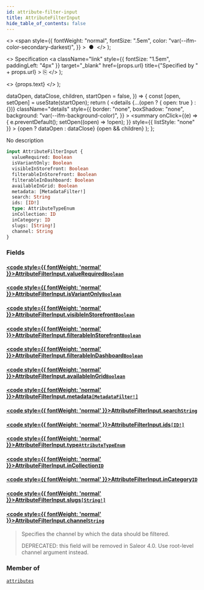 ```yaml
---
id: attribute-filter-input
title: AttributeFilterInput
hide_table_of_contents: false
---
```


  <>
    <span
      style={{
        fontWeight: "normal",
        fontSize: ".5em",
        color: "var(--ifm-color-secondary-darkest)",
      }}
    >
      &nbsp;●&nbsp;
    </span>
  </>
);

  <>
    Specification
    <a
      className="link"
      style={{ fontSize: "1.5em", paddingLeft: "4px" }}
      target="\_blank"
      href={props.url}
      title={"Specified by " + props.url}
    >
      ⎘
    </a>
  </>
);

  <>
    <span className={props.class}>{props.text}</span>
  </>
);


  dataOpen,
  dataClose,
  children,
  startOpen = false,
}) => {
  const [open, setOpen] = useState(startOpen);
  return (
    <details
      {...(open ? { open: true } : {})}
      className="details"
      style={{
        border: "none",
        boxShadow: "none",
        background: "var(--ifm-background-color)",
      }}
    >
      <summary
        onClick={(e) => {
          e.preventDefault();
          setOpen((open) => !open);
        }}
        style={{ listStyle: "none" }}
      >
        {open ? dataOpen : dataClose}
      </summary>
      {open && children}
    </details>
  );
};

No description

```graphql
input AttributeFilterInput {
  valueRequired: Boolean
  isVariantOnly: Boolean
  visibleInStorefront: Boolean
  filterableInStorefront: Boolean
  filterableInDashboard: Boolean
  availableInGrid: Boolean
  metadata: [MetadataFilter!]
  search: String
  ids: [ID!]
  type: AttributeTypeEnum
  inCollection: ID
  inCategory: ID
  slugs: [String!]
  channel: String
}
```

### Fields

#### [<code style={{ fontWeight: 'normal' }}>AttributeFilterInput.<b>valueRequired</b></code>](#)<Bullet />[`Boolean`](../../../api-reference/miscellaneous/scalars/boolean) <Badge class="badge badge--secondary" text="scalar"/>

>

#### [<code style={{ fontWeight: 'normal' }}>AttributeFilterInput.<b>isVariantOnly</b></code>](#)<Bullet />[`Boolean`](../../../api-reference/miscellaneous/scalars/boolean) <Badge class="badge badge--secondary" text="scalar"/>

>

#### [<code style={{ fontWeight: 'normal' }}>AttributeFilterInput.<b>visibleInStorefront</b></code>](#)<Bullet />[`Boolean`](../../../api-reference/miscellaneous/scalars/boolean) <Badge class="badge badge--secondary" text="scalar"/>

>

#### [<code style={{ fontWeight: 'normal' }}>AttributeFilterInput.<b>filterableInStorefront</b></code>](#)<Bullet />[`Boolean`](../../../api-reference/miscellaneous/scalars/boolean) <Badge class="badge badge--secondary" text="scalar"/>

>

#### [<code style={{ fontWeight: 'normal' }}>AttributeFilterInput.<b>filterableInDashboard</b></code>](#)<Bullet />[`Boolean`](../../../api-reference/miscellaneous/scalars/boolean) <Badge class="badge badge--secondary" text="scalar"/>

>

#### [<code style={{ fontWeight: 'normal' }}>AttributeFilterInput.<b>availableInGrid</b></code>](#)<Bullet />[`Boolean`](../../../api-reference/miscellaneous/scalars/boolean) <Badge class="badge badge--secondary" text="scalar"/>

>

#### [<code style={{ fontWeight: 'normal' }}>AttributeFilterInput.<b>metadata</b></code>](#)<Bullet />[`[MetadataFilter!]`](../../../api-reference/miscellaneous/inputs/metadata-filter) <Badge class="badge badge--secondary" text="list"/> <Badge class="badge badge--secondary" text="input"/>

>

#### [<code style={{ fontWeight: 'normal' }}>AttributeFilterInput.<b>search</b></code>](#)<Bullet />[`String`](../../../api-reference/miscellaneous/scalars/string) <Badge class="badge badge--secondary" text="scalar"/>

>

#### [<code style={{ fontWeight: 'normal' }}>AttributeFilterInput.<b>ids</b></code>](#)<Bullet />[`[ID!]`](../../../api-reference/miscellaneous/scalars/id) <Badge class="badge badge--secondary" text="list"/> <Badge class="badge badge--secondary" text="scalar"/>

>

#### [<code style={{ fontWeight: 'normal' }}>AttributeFilterInput.<b>type</b></code>](#)<Bullet />[`AttributeTypeEnum`](../../../api-reference/attributes/enums/attribute-type-enum) <Badge class="badge badge--secondary" text="enum"/>

>

#### [<code style={{ fontWeight: 'normal' }}>AttributeFilterInput.<b>inCollection</b></code>](#)<Bullet />[`ID`](../../../api-reference/miscellaneous/scalars/id) <Badge class="badge badge--secondary" text="scalar"/>

>

#### [<code style={{ fontWeight: 'normal' }}>AttributeFilterInput.<b>inCategory</b></code>](#)<Bullet />[`ID`](../../../api-reference/miscellaneous/scalars/id) <Badge class="badge badge--secondary" text="scalar"/>

>

#### [<code style={{ fontWeight: 'normal' }}>AttributeFilterInput.<b>slugs</b></code>](#)<Bullet />[`[String!]`](../../../api-reference/miscellaneous/scalars/string) <Badge class="badge badge--secondary" text="list"/> <Badge class="badge badge--secondary" text="scalar"/>

>

#### [<code style={{ fontWeight: 'normal' }}>AttributeFilterInput.<b>channel</b></code>](#)<Bullet />[`String`](../../../api-reference/miscellaneous/scalars/string) <Badge class="badge badge--secondary" text="scalar"/>

> Specifies the channel by which the data should be filtered.
>
> DEPRECATED: this field will be removed in Saleor 4.0. Use root-level channel argument instead.

### Member of

[`attributes`](../../../api-reference/attributes/queries/attributes) <Badge class="badge badge--secondary" text="query"/>
